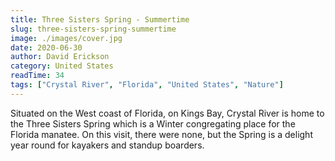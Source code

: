 ```yaml
---
title: Three Sisters Spring - Summertime
slug: three-sisters-spring-summertime
image: ./images/cover.jpg
date: 2020-06-30
author: David Erickson
category: United States
readTime: 34
tags: ["Crystal River", "Florida", "United States", "Nature"]
---
```






Situated on the West coast of Florida, on Kings Bay, Crystal River is home to the Three Sisters Spring which is a Winter congregating place for the Florida manatee. On this visit, there were none, but the Spring is a delight year round for kayakers and standup boarders.



<GetImages blogDate="2020-06-30" />


